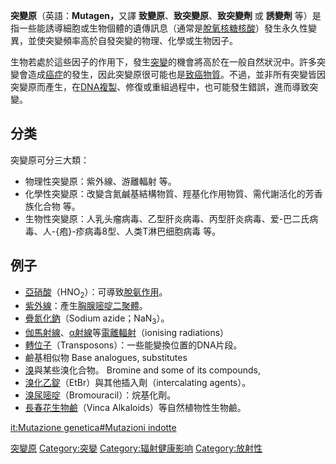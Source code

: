 '''突變原'''（英語：'''Mutagen，'''又譯 '''致變原'''、'''致突變原'''、'''致突變劑''' 或 '''誘變劑''' 等）是指一些能誘導細胞或生物個體的遺傳訊息（通常是[[脫氧核糖核酸|脫氧核糖核酸]]）發生永久性變異，並使突變頻率高於自發突變的物理、化學或生物因子。

生物若處於這些因子的作用下，發生[[突變|突變]]的機會將高於在一般自然狀況中。許多突變會造成[[癌症|癌症]]的發生，因此突變原很可能也是[[致癌物質|致癌物質]]。不過，並非所有突變皆因突變原而產生，在[[DNA複製|DNA複製]]、修復或重組過程中，也可能發生錯誤，進而導致突變。

== 分类 ==
突變原可分三大類：
* 物理性突變原：紫外線、游離輻射 等。
* 化學性突變原：改變含氮鹹基結構物質、羥基化作用物質、需代謝活化的芳香族化合物 等。
* 生物性突變原：人乳头瘤病毒、乙型肝炎病毒、丙型肝炎病毒、爱-巴二氏病毒、人-{疱}-疹病毒8型、人类T淋巴细胞病毒 等。

== 例子 ==
* [[亞硝酸|亞硝酸]]（HNO<sub>2</sub>）：可導致[[脫氨作用|脫氨作用]]。
* [[紫外線|紫外線]]：產生[[胸腺嘧啶二聚體|胸腺嘧啶二聚體]]。
* [[疊氮化鈉|疊氮化鈉]]（Sodium azide；NaN<sub>3</sub>）。
* [[伽馬射線|伽馬射線]]、[[α射線|α射線]]等[[電離輻射|電離輻射]]（ionising radiations）
* [[轉位子|轉位子]]（Transposons）：一些能變換位置的DNA片段。
* 鹼基相似物 Base analogues, substitutes
* [[溴|溴]]與某些溴化合物。 Bromine and some of its compounds,
* [[溴化乙錠|溴化乙錠]]（EtBr）與其他插入劑（intercalating agents）。
* [[溴尿嘧啶|溴尿嘧啶]]（Bromouracil）：烷基化劑。
* [[長春花生物鹼|長春花生物鹼]]（Vinca Alkaloids）等自然植物性生物鹼。

{{化學小作品}}

[[Category:突變原|]]
[[Category:突變|Category:突變]]
[[Category:辐射健康影响|Category:辐射健康影响]]
[[Category:放射性|Category:放射性]]

[[it:Mutazione_genetica#Mutazioni_indotte|it:Mutazione genetica#Mutazioni indotte]]